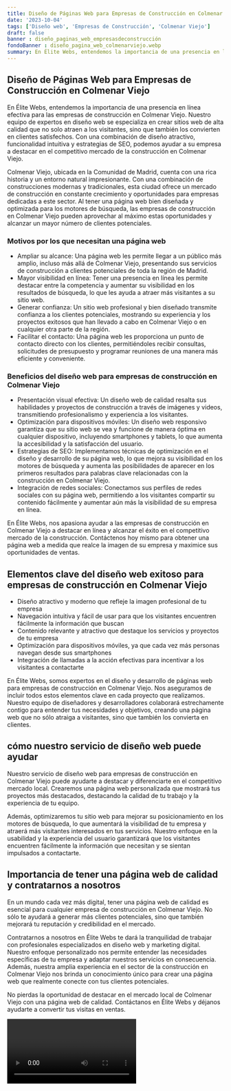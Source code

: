 ```yaml
---
title: Diseño de Páginas Web para Empresas de Construcción en Colmenar Viejo
date: '2023-10-04'
tags: ['Diseño web', 'Empresas de Construcción', 'Colmenar Viejo']
draft: false
banner : diseño_paginas_web_empresasdeconstrucción
fondoBanner : diseño_pagina_web_colmenarviejo.webp
summary: En Élite Webs, entendemos la importancia de una presencia en línea efectiva para las empresas de construcción en Colmenar Viejo. Nuestro equipo de expertos en diseño web se especializa en crear sitios web de alta calidad que no solo atraen a los visitantes, sino que también los convierten en clientes satisfechos. Con una combinación de diseño atractivo, funcionalidad intuitiva y estrategias de SEO, podemos ayudar a su empresa a destacar en el competitivo mercado de la construcción en Colmenar Viejo.
---
```


## Diseño de Páginas Web para Empresas de Construcción en Colmenar Viejo

En Élite Webs, entendemos la importancia de una presencia en línea efectiva para las empresas de construcción en Colmenar Viejo. Nuestro equipo de expertos en diseño web se especializa en crear sitios web de alta calidad que no solo atraen a los visitantes, sino que también los convierten en clientes satisfechos. Con una combinación de diseño atractivo, funcionalidad intuitiva y estrategias de SEO, podemos ayudar a su empresa a destacar en el competitivo mercado de la construcción en Colmenar Viejo.

Colmenar Viejo, ubicada en la Comunidad de Madrid, cuenta con una rica historia y un entorno natural impresionante. Con una combinación de construcciones modernas y tradicionales, esta ciudad ofrece un mercado de construcción en constante crecimiento y oportunidades para empresas dedicadas a este sector. Al tener una página web bien diseñada y optimizada para los motores de búsqueda, las empresas de construcción en Colmenar Viejo pueden aprovechar al máximo estas oportunidades y alcanzar un mayor número de clientes potenciales.

### Motivos por los que necesitan una página web

- Ampliar su alcance: Una página web les permite llegar a un público más amplio, incluso más allá de Colmenar Viejo, presentando sus servicios de construcción a clientes potenciales de toda la región de Madrid.
- Mayor visibilidad en línea: Tener una presencia en línea les permite destacar entre la competencia y aumentar su visibilidad en los resultados de búsqueda, lo que les ayuda a atraer más visitantes a su sitio web.
- Generar confianza: Un sitio web profesional y bien diseñado transmite confianza a los clientes potenciales, mostrando su experiencia y los proyectos exitosos que han llevado a cabo en Colmenar Viejo o en cualquier otra parte de la región.
- Facilitar el contacto: Una página web les proporciona un punto de contacto directo con los clientes, permitiéndoles recibir consultas, solicitudes de presupuesto y programar reuniones de una manera más eficiente y conveniente.

### Beneficios del diseño web para empresas de construcción en Colmenar Viejo

- Presentación visual efectiva: Un diseño web de calidad resalta sus habilidades y proyectos de construcción a través de imágenes y videos, transmitiendo profesionalismo y experiencia a los visitantes.
- Optimización para dispositivos móviles: Un diseño web responsivo garantiza que su sitio web se vea y funcione de manera óptima en cualquier dispositivo, incluyendo smartphones y tablets, lo que aumenta la accesibilidad y la satisfacción del usuario.
- Estrategias de SEO: Implementamos técnicas de optimización en el diseño y desarrollo de su página web, lo que mejora su visibilidad en los motores de búsqueda y aumenta las posibilidades de aparecer en los primeros resultados para palabras clave relacionadas con la construcción en Colmenar Viejo.
- Integración de redes sociales: Conectamos sus perfiles de redes sociales con su página web, permitiendo a los visitantes compartir su contenido fácilmente y aumentar aún más la visibilidad de su empresa en línea.

En Élite Webs, nos apasiona ayudar a las empresas de construcción en Colmenar Viejo a destacar en línea y alcanzar el éxito en el competitivo mercado de la construcción. Contáctenos hoy mismo para obtener una página web a medida que realce la imagen de su empresa y maximice sus oportunidades de ventas.

<GifSeo />

<Cta />

## Elementos clave del diseño web exitoso para empresas de construcción en Colmenar Viejo

- Diseño atractivo y moderno que refleje la imagen profesional de tu empresa
- Navegación intuitiva y fácil de usar para que los visitantes encuentren fácilmente la información que buscan
- Contenido relevante y atractivo que destaque los servicios y proyectos de tu empresa
- Optimización para dispositivos móviles, ya que cada vez más personas navegan desde sus smartphones
- Integración de llamadas a la acción efectivas para incentivar a los visitantes a contactarte

En Élite Webs, somos expertos en el diseño y desarrollo de páginas web para empresas de construcción en Colmenar Viejo. Nos aseguramos de incluir todos estos elementos clave en cada proyecto que realizamos. Nuestro equipo de diseñadores y desarrolladores colaborará estrechamente contigo para entender tus necesidades y objetivos, creando una página web que no sólo atraiga a visitantes, sino que también los convierta en clientes.

## cómo nuestro servicio de diseño web puede ayudar

Nuestro servicio de diseño web para empresas de construcción en Colmenar Viejo puede ayudarte a destacar y diferenciarte en el competitivo mercado local. Crearemos una página web personalizada que mostrará tus proyectos más destacados, destacando la calidad de tu trabajo y la experiencia de tu equipo.

Además, optimizaremos tu sitio web para mejorar su posicionamiento en los motores de búsqueda, lo que aumentará la visibilidad de tu empresa y atraerá más visitantes interesados en tus servicios. Nuestro enfoque en la usabilidad y la experiencia del usuario garantizará que los visitantes encuentren fácilmente la información que necesitan y se sientan impulsados a contactarte.

## Importancia de tener una página web de calidad y contratarnos a nosotros

En un mundo cada vez más digital, tener una página web de calidad es esencial para cualquier empresa de construcción en Colmenar Viejo. No sólo te ayudará a generar más clientes potenciales, sino que también mejorará tu reputación y credibilidad en el mercado.

Contratarnos a nosotros en Élite Webs te dará la tranquilidad de trabajar con profesionales especializados en diseño web y marketing digital. Nuestro enfoque personalizado nos permite entender las necesidades específicas de tu empresa y adaptar nuestros servicios en consecuencia. Además, nuestra amplia experiencia en el sector de la construcción en Colmenar Viejo nos brinda un conocimiento único para crear una página web que realmente conecte con tus clientes potenciales.

No pierdas la oportunidad de destacar en el mercado local de Colmenar Viejo con una página web de calidad. Contáctanos en Élite Webs y déjanos ayudarte a convertir tus visitas en ventas.

<Video />

<CtaBot job='Empresas de Construcción' city='Colmenar Viejo'/>

<Gmaps query='Colmenar Viejo+españa+maps' />
